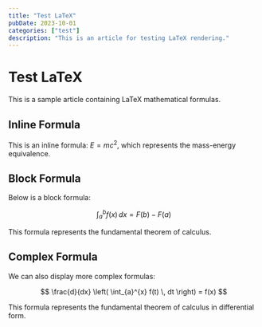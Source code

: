 ```yaml
---
title: "Test LaTeX"
pubDate: 2023-10-01
categories: ["test"]
description: "This is an article for testing LaTeX rendering."
---
```


# Test LaTeX

This is a sample article containing LaTeX mathematical formulas.

## Inline Formula

This is an inline formula: $E = mc^2$, which represents the mass-energy equivalence.

## Block Formula

Below is a block formula:

$$
\int_{a}^{b} f(x) \, dx = F(b) - F(a)
$$

This formula represents the fundamental theorem of calculus.

## Complex Formula

We can also display more complex formulas:

$$
\frac{d}{dx} \left( \int_{a}^{x} f(t) \, dt \right) = f(x)
$$

This formula represents the fundamental theorem of calculus in differential form.
